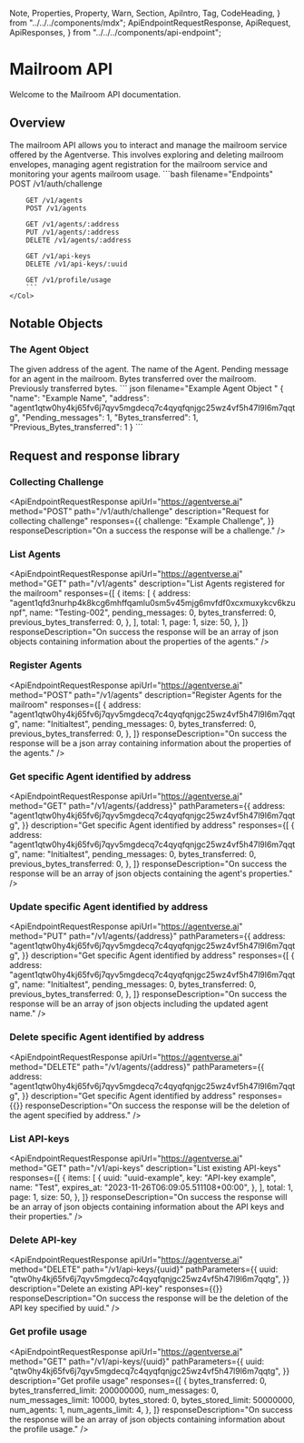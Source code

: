   Note,
  Properties,
  Property,
  Warn,
  Section,
  ApiIntro,
  Tag,
  CodeHeading,
} from "../../../components/mdx";
  ApiEndpointRequestResponse,
  ApiRequest,
  ApiResponses,
} from "../../../components/api-endpoint";

# Mailroom API

<div className="nx-text-fetch-content">
  Welcome to the Mailroom API documentation.
</div>

## Overview

<Row>
    <Col>
        The mailroom API allows you to interact and manage the mailroom service offered by the Agentverse. This involves exploring and deleting
        mailroom envelopes, managing agent registration for the mailroom service and monitoring your agents mailroom usage.
    </Col>
    <Col>
        ```bash filename="Endpoints"
        POST /v1/auth/challenge

        GET /v1/agents
        POST /v1/agents

        GET /v1/agents/:address
        PUT /v1/agents/:address
        DELETE /v1/agents/:address

        GET /v1/api-keys
        DELETE /v1/api-keys/:uuid

        GET /v1/profile/usage
        ```
    </Col>

</Row>

## Notable Objects

### The Agent Object

<Row>
    <Col>
        <Properties>
            <Property name="address" type="string">
                The given address of the agent.
            </Property>
            <Property name="name" type="string">
                The name of the Agent. 
            </Property>
            <Property name="Pending_messages" type="integer">
                Pending message for an agent in the mailroom. 
            </Property>
            <Property name="Bytes_transferred" type="integer">
                Bytes transferred over the mailroom. 
            </Property>
            <Property name="Previous_bytes_transferred" type="integer">
                Previously transferred bytes.
            </Property> 
        </Properties>
    </Col>
    <Col>
        ```
        json filename="Example Agent Object "
        {
            "name": "Example Name", 
            "address": "agent1qtw0hy4kj65fv6j7qyv5mgdecq7c4qyqfqnjgc25wz4vf5h47l9l6m7qqtg", 
            "Pending_messages": 1, 
            "Bytes_transferred": 1, 
            "Previous_Bytes_transferred": 1
        }
        ```
    </Col>
</Row>

## Request and response library

### Collecting Challenge

<ApiEndpointRequestResponse
  apiUrl="https://agentverse.ai"
  method="POST"
  path="/v1/auth/challenge"
  description="Request for collecting challenge"
  responses={{
    challenge: "Example Challenge",
  }}
  responseDescription="On a success the response will be a challenge."
/>

### List Agents

<ApiEndpointRequestResponse
  apiUrl="https://agentverse.ai"
  method="GET"
  path="/v1/agents"
  description="List Agents registered for the mailroom"
  responses={[
    {
      items: [
        {
          address:
            "agent1qfd3nurhp4k8kcg6mhffqamlu0sm5v45mjg6mvfdf0xcxmuxykcv6kzunpf",
          name: "Testing-002",
          pending_messages: 0,
          bytes_transferred: 0,
          previous_bytes_transferred: 0,
        },
      ],
      total: 1,
      page: 1,
      size: 50,
    },
  ]}
  responseDescription="On success the response will be an array of json objects containing information about the properties of the agents."
/>

### Register Agents

<ApiEndpointRequestResponse
  apiUrl="https://agentverse.ai"
  method="POST"
  path="/v1/agents"
  description="Register Agents for the mailroom"
  responses={[
    {
      address:
        "agent1qtw0hy4kj65fv6j7qyv5mgdecq7c4qyqfqnjgc25wz4vf5h47l9l6m7qqtg",
      name: "Initialtest",
      pending_messages: 0,
      bytes_transferred: 0,
      previous_bytes_transferred: 0,
    },
  ]}
  responseDescription="On success the response will be a json array containing information about the properties of the agents."
/>

### Get specific Agent identified by address

<ApiEndpointRequestResponse
  apiUrl="https://agentverse.ai"
  method="GET"
  path="/v1/agents/{address}"
  pathParameters={{
    address:
        "agent1qtw0hy4kj65fv6j7qyv5mgdecq7c4qyqfqnjgc25wz4vf5h47l9l6m7qqtg",
  }}
  description="Get specific Agent identified by address"
  responses={[
    {
      address:
        "agent1qtw0hy4kj65fv6j7qyv5mgdecq7c4qyqfqnjgc25wz4vf5h47l9l6m7qqtg",
      name: "Initialtest",
      pending_messages: 0,
      bytes_transferred: 0,
      previous_bytes_transferred: 0,
    },
  ]}
  responseDescription="On success the response will be an array of json objects containing the agent's properties."
/>

### Update specific Agent identified by address

<ApiEndpointRequestResponse
  apiUrl="https://agentverse.ai"
  method="PUT"
  path="/v1/agents/{address}"
  pathParameters={{
    address:
        "agent1qtw0hy4kj65fv6j7qyv5mgdecq7c4qyqfqnjgc25wz4vf5h47l9l6m7qqtg",
  }}
  description="Get specific Agent identified by address"
  responses={[
    {
      address:
        "agent1qtw0hy4kj65fv6j7qyv5mgdecq7c4qyqfqnjgc25wz4vf5h47l9l6m7qqtg",
      name: "Initialtest",
      pending_messages: 0,
      bytes_transferred: 0,
      previous_bytes_transferred: 0,
    },
  ]}
  responseDescription="On success the response will be an array of json objects including the updated agent name."
/>

### Delete specific Agent identified by address

<ApiEndpointRequestResponse
  apiUrl="https://agentverse.ai"
  method="DELETE"
  path="/v1/agents/{address}"
  pathParameters={{
    address:
        "agent1qtw0hy4kj65fv6j7qyv5mgdecq7c4qyqfqnjgc25wz4vf5h47l9l6m7qqtg",
  }}
  description="Get specific Agent identified by address"
  responses={{}}
  responseDescription="On success the response will be the deletion of the agent specified by address."
/>

### List API-keys

<ApiEndpointRequestResponse
  apiUrl="https://agentverse.ai"
  method="GET"
  path="/v1/api-keys"
  description="List existing API-keys"
  responses={[
    {
      items: [
        {
          uuid: "uuid-example",
          key: "API-key example",
          name: "Test",
          expires_at: "2023-11-26T06:09:05.511108+00:00",
        },
      ],
      total: 1,
      page: 1,
      size: 50,
    },
  ]}
  responseDescription="On success the response will be an array of json objects containing information about the API keys and their properties."
/>

### Delete API-key

<ApiEndpointRequestResponse
  apiUrl="https://agentverse.ai"
  method="DELETE"
  path="/v1/api-keys/{uuid}"
  pathParameters={{
    uuid:
        "qtw0hy4kj65fv6j7qyv5mgdecq7c4qyqfqnjgc25wz4vf5h47l9l6m7qqtg",
  }}
  description="Delete an existing API-key"
  responses={{}}
  responseDescription="On success the response will be the deletion of the API key specified by uuid."
/>

### Get profile usage

<ApiEndpointRequestResponse
  apiUrl="https://agentverse.ai"
  method="GET"
  path="/v1/api-keys/{uuid}"
  pathParameters={{
    uuid:
        "qtw0hy4kj65fv6j7qyv5mgdecq7c4qyqfqnjgc25wz4vf5h47l9l6m7qqtg",
  }}
  description="Get profile usage"
  responses={[
    {
      bytes_transferred: 0,
      bytes_transferred_limit: 200000000,
      num_messages: 0,
      num_messages_limit: 10000,
      bytes_stored: 0,
      bytes_stored_limit: 50000000,
      num_agents: 1,
      num_agents_limit: 4,
    },
  ]}
  responseDescription="On success the response will be an array of json objects containing information about the profile usage."
/>
